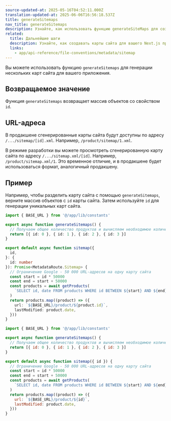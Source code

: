 ```yaml
---
source-updated-at: 2025-05-16T04:52:11.000Z
translation-updated-at: 2025-06-06T16:56:18.537Z
title: generateSitemaps
nav_title: generateSitemaps
description: Узнайте, как использовать функцию generateSiteMaps для создания нескольких карт сайта для вашего приложения.
related:
  title: Дальнейшие шаги
  description: Узнайте, как создавать карты сайта для вашего Next.js приложения.
  links:
    - app/api-reference/file-conventions/metadata/sitemap
---
```


Вы можете использовать функцию `generateSitemaps` для генерации нескольких карт сайта для вашего приложения.

## Возвращаемое значение

Функция `generateSitemaps` возвращает массив объектов со свойством `id`.

## URL-адреса

В продакшене сгенерированные карты сайта будут доступны по адресу `/.../sitemap/[id].xml`. Например, `/product/sitemap/1.xml`.

В режиме разработки вы можете просмотреть сгенерированную карту сайта по адресу `/.../sitemap.xml/[id]`. Например, `/product/sitemap.xml/1`. Это временное отличие, и в продакшене будет использоваться формат, аналогичный продакшену.

## Пример

Например, чтобы разделить карту сайта с помощью `generateSitemaps`, верните массив объектов с `id` карты сайта. Затем используйте `id` для генерации уникальных карт сайта.

```ts filename="app/product/sitemap.ts" switcher
import { BASE_URL } from '@/app/lib/constants'

export async function generateSitemaps() {
  // Получаем общее количество продуктов и вычисляем необходимое количество карт сайта
  return [{ id: 0 }, { id: 1 }, { id: 2 }, { id: 3 }]
}

export default async function sitemap({
  id,
}: {
  id: number
}): Promise<MetadataRoute.Sitemap> {
  // Ограничение Google - 50 000 URL-адресов на одну карту сайта
  const start = id * 50000
  const end = start + 50000
  const products = await getProducts(
    `SELECT id, date FROM products WHERE id BETWEEN ${start} AND ${end}`
  )
  return products.map((product) => ({
    url: `${BASE_URL}/product/${product.id}`,
    lastModified: product.date,
  }))
}
```

```js filename="app/product/sitemap.js" switcher
import { BASE_URL } from '@/app/lib/constants'

export async function generateSitemaps() {
  // Получаем общее количество продуктов и вычисляем необходимое количество карт сайта
  return [{ id: 0 }, { id: 1 }, { id: 2 }, { id: 3 }]
}

export default async function sitemap({ id }) {
  // Ограничение Google - 50 000 URL-адресов на одну карту сайта
  const start = id * 50000
  const end = start + 50000
  const products = await getProducts(
    `SELECT id, date FROM products WHERE id BETWEEN ${start} AND ${end}`
  )
  return products.map((product) => ({
    url: `${BASE_URL}/product/${id}`,
    lastModified: product.date,
  }))
}
```